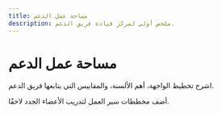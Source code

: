 ```yaml
---
title: مساحة عمل الدعم
description: ملخص أولي لمركز قيادة فريق الدعم.
---
```


# مساحة عمل الدعم

اشرح تخطيط الواجهة، أهم الألسنة، والمقاييس التي يتابعها فريق الدعم.

أضف مخططات سير العمل لتدريب الأعضاء الجدد لاحقًا.

